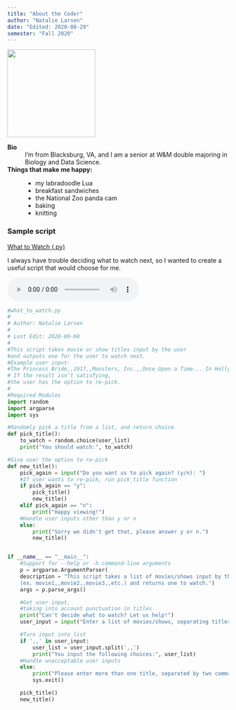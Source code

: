 ```yaml
---
title: "About the Coder"
author: "Natalie Larsen"
date: "Edited: 2020-08-29"
semester: "Fall 2020"
---
```


![](https://images.theconversation.com/files/350851/original/file-20200803-22-dfm95n.jpg?ixlib=rb-1.1.0&q=45&auto=format&w=1200&h=1200.0&fit=crop){width=200 height=200}

**Bio**
:   I'm from Blacksburg, VA, and I am a senior at W&M double majoring in Biology and Data Science.

**Things that make me happy:**
:   - my labradoodle Lua
    - breakfast sandwiches
    - the National Zoo panda cam
    - baking
    - knitting

### Sample script
[What to Watch (.py)](scripts/what_to_watch.py)

I always have trouble deciding what to watch next, so I wanted to create a useful script that would choose for me.

<audio controls>
<source src="audio/what_to_watch.mp3">
</audio>

```python
#what_to_watch.py
#
# Author: Natalie Larsen
#
# Last Edit: 2020-09-04
#
#This script takes movie or show titles input by the user
#and outputs one for the user to watch next.
#Example user input:
#The Princess Bride,,1917,,Monsters, Inc.,,Once Upon a Time... In Hollywood
# If the result isn’t satisfying,
#the user has the option to re-pick.
#
#Required Modules
import random
import argparse
import sys

#Randomly pick a title from a list, and return choice
def pick_title():
    to_watch = random.choice(user_list)
    print("You should watch:", to_watch)

#Give user the option to re-pick
def new_title():
    pick_again = input("Do you want us to pick again? (y/n): ")
    #If user wants to re-pick, run pick_title function
    if pick_again == "y":
        pick_title()
        new_title()
    elif pick_again == "n":
        print("Happy viewing!")
    #Handle user inputs other than y or n
    else:
        print("Sorry we didn't get that, please answer y or n.")
        new_title()


if __name__ == "__main__":
    #Support for --help or -h command-line arguments
    p = argparse.ArgumentParser(
    description = "This script takes a list of movies/shows input by the user \
    (ex. movie1,,movie2,,movie3,,etc.) and returns one to watch.")
    args = p.parse_args()

    #Get user input,
    #taking into account punctuation in titles
    print("Can't decide what to watch? Let us help!")
    user_input = input("Enter a list of movies/shows, separating titles with two commas(A,,B):\n")

    #Turn input into list
    if ',,' in user_input:
        user_list = user_input.split(',,')
        print("You input the following choices:", user_list)
    #Handle unacceptable user inputs
    else:
        print("Please enter more than one title, separated by two commas(,,).")
        sys.exit()

    pick_title()
    new_title()
```
